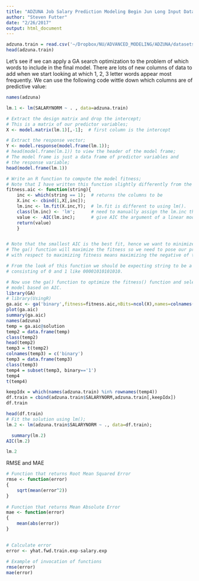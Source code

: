 ```yaml
---
title: "ADZUNA Job Salary Prediction Modeling Begin Jun Long Input Data"
author: "Steven Futter"
date: "2/26/2017"
output: html_document
---
```


```r
adzuna.train = read.csv('~/Dropbox/NU/ADVANCED_MODELING/ADZUNA/datasets/train_add_tfidf_keywordfreq_jun_long.csv',fileEncoding = "latin1", nrow=500)
head(adzuna.train)
```

Let's see if we can apply a GA search optimization to the problem of which words to include in the final model. There are lots of new columns of data to add when we start looking at which 1, 2, 3 letter words appear most frequently. We can use the following code wittle down which columns are of predictive value:

```r
names(adzuna)

lm.1 <- lm(SALARYNORM ~ . , data=adzuna.train)

# Extract the design matrix and drop the intercept;
# This is a matrix of our predictor variables;
X <- model.matrix(lm.1)[,-1];  # first column is the intercept

# Extract the response vector;
Y <- model.response(model.frame(lm.1));
# head(model.frame(lm.1)) to view the header of the model frame;
# The model frame is just a data frame of predictor variables and 
# the response variable;
head(model.frame(lm.1))

# Write an R function to compute the model fitness;
# Note that I have written this function slightly differently from the example;
fitness.aic <- function(string){
	inc <- which(string == 1);  # returns the columns to be 
	X.inc <- cbind(1,X[,inc]);
	lm.inc <- lm.fit(X.inc,Y);  # lm.fit is different to using lm(). 
	class(lm.inc) <- 'lm';      # need to manually assign the lm.inc the lm class. 
	value <- -AIC(lm.inc);      # give AIC the argument of a linear model it will give you the AIC. 
	return(value)
	}


# Note that the smallest AIC is the best fit, hence we want to minimize the AIC;
# The ga() function will maximize the fitness so we need to pose our problem correctly
# with respect to maximizing fitness means maximizing the negative of the AIC.

# From the look of this function we should be expecting string to be a binary string
# consisting of 0 and 1 like 00001010101010.

# Now use the ga() function to optimize the fitness() function and select a 
# model based on AIC.
library(GA)
# library(UsingR)
ga.aic <- ga('binary',fitness=fitness.aic,nBits=ncol(X),names=colnames(X),monitor=plot);
plot(ga.aic)
summary(ga.aic)
names(adzuna)
temp = ga.aic@solution
temp2 = data.frame(temp)
class(temp2)
head(temp2)
temp3 = t(temp2)
colnames(temp3) = c('binary')
temp3 = data.frame(temp3)
class(temp3)
temp4 = subset(temp3, binary=='1')
temp4
t(temp4)

keepIdx = which(names(adzuna.train) %in% rownames(temp4))
df.train = cbind(adzuna.train$SALARYNORM,adzuna.train[,keepIdx])
df.train

head(df.train)
# Fit the solution using lm();
lm.2 <- lm(adzuna.train$SALARYNORM ~ ., data=df.train);

  summary(lm.2)
AIC(lm.2)

lm.2
```


RMSE and MAE
```r

# Function that returns Root Mean Squared Error
rmse <- function(error)
{
    sqrt(mean(error^2))
}
 
# Function that returns Mean Absolute Error
mae <- function(error)
{
    mean(abs(error))
}
 

# Calculate error
error <- yhat.fwd.train.exp-salary.exp
 
# Example of invocation of functions
rmse(error)
mae(error)
```

